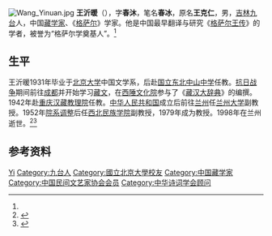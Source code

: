 [[File:Wang_Yinuan.jpg|thumb]]
'''王沂暖'''（{{bd|1907年||1998年||catIdx=Wang王}}），字'''春沐'''，笔名'''春冰'''，原名'''王克仁'''，男，[[吉林|吉林]][[九台|九台]]人，中国[[藏学|藏学家]]、《[[格萨尔|格萨尔]]》学家。他是中国最早翻译与研究《[[格萨尔王传|格萨尔王传]]》的学者，被誉为“格萨尔学奠基人”。<ref name="tibetology" />

== 生平 ==
王沂暖1931年毕业于[[北京大学|北京大学]]中国文学系，后赴[[国立东北中山中学|国立东北中山中学]]任教。[[抗日战争|抗日战争]]期间前往[[成都|成都]]并开始学习[[藏文|藏文]]，在[[西陲文化院|西陲文化院]]参与了《[[藏汉大辞典|藏汉大辞典]]》的编撰。1942年赴[[重庆|重庆]][[汉藏教理院|汉藏教理院]]任教。[[中华人民共和国|中华人民共和国]]成立后前往[[兰州|兰州]]任[[兰州大学|兰州大学]]副教授。1952年[[院系调整|院系调整]]后任[[西北民族学院|西北民族学院]]副教授，1979年成为教授。1998年在兰州逝世。<ref name="tibetology">{{cite web|url=http://www.tibetology.ac.cn/zh/xuezhe/qianxian/2399-2009-07-17-04-12-03?view=article&id=2399:2009-07-17-04-12-03&catid=59:qian|title=王沂暖|publisher=中国藏学网|deadurl=yes|archiveurl=https://web.archive.org/web/20101110235450/http://www.tibetology.ac.cn/zh/xuezhe/qianxian/2399-2009-07-17-04-12-03?view=article&id=2399%3A2009-07-17-04-12-03&catid=59%3Aqian|archivedate=2010年11月10日|df=}}</ref><ref>{{cite web|url=http://www.guoxue.com/nowpeople/zongjiaopeople/people_wangyiluan.htm|title=王沂暖|publisher=国学网|accessdate=2010-11-25|archive-date=2008-10-13|archive-url=https://web.archive.org/web/20081013155205/http://www.guoxue.com/nowpeople/zongjiaopeople/people_wangyiluan.htm|dead-url=no}}</ref>

== 参考资料 ==
{{reflist}}

{{Navboxes 
| title  = 王沂暖在[[中国民间文艺家协会|中国民间文艺家协会]]的职务
| list1  =
{{中国民间文艺研究会第三届理事会}}
}}
{{Navboxes
| title  = 王沂暖在[[中华诗词学会|中华诗词学会]]的职务
| list1  =
{{中华诗词学会第一届理事会}}
}}

{{Authority control}}
{{DEFAULTSORT:Wang王}}
[[Category:王姓|Yi]]
[[Category:九台人|Category:九台人]]
[[Category:國立北京大學校友|Category:國立北京大學校友]]
[[Category:中国藏学家|Category:中国藏学家]]
[[Category:中国民间文艺家协会会员|Category:中国民间文艺家协会会员]]
[[Category:中华诗词学会顾问|Category:中华诗词学会顾问]]